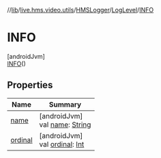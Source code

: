 //[lib](/api-reference/android/v2/home/content)/[live.hms.video.utils](../../../index)/[HMSLogger](../../index)/[LogLevel](../index)/[INFO](index)

# INFO

[androidJvm]\
[INFO](index)()

## Properties

| Name               | Summary                                                                                                              |
| ------------------ | -------------------------------------------------------------------------------------------------------------------- |
| [name](name)       | [androidJvm]<br />val [name](name): [String](https://kotlinlang.org/api/latest/jvm/stdlib/kotlin/-string/index.html) |
| [ordinal](ordinal) | [androidJvm]<br />val [ordinal](ordinal): [Int](https://kotlinlang.org/api/latest/jvm/stdlib/kotlin/-int/index.html) |
